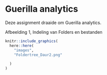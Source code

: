 # Guerilla analytics

Deze assignment draaide om Guerilla analytics. 

Afbeelding 1, Indeling van Folders en bestanden
```r
knitr::include_graphics(
  here::here(
    "images",
    "Foldertree_Daur2.png"
    
  )
)
```


